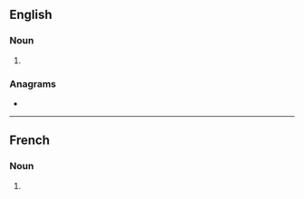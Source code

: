 ==English==

===Noun===
{{head|en|noun plural form}}

# {{plural of|aiglet|lang=en}}

===Anagrams===
* {{anagrams|en|Glasite|agilest|ligates|siltage}}

----

==French==

===Noun===
{{head|fr|noun plural form|g=m}}

# {{plural of|aiglet|lang=fr}}
